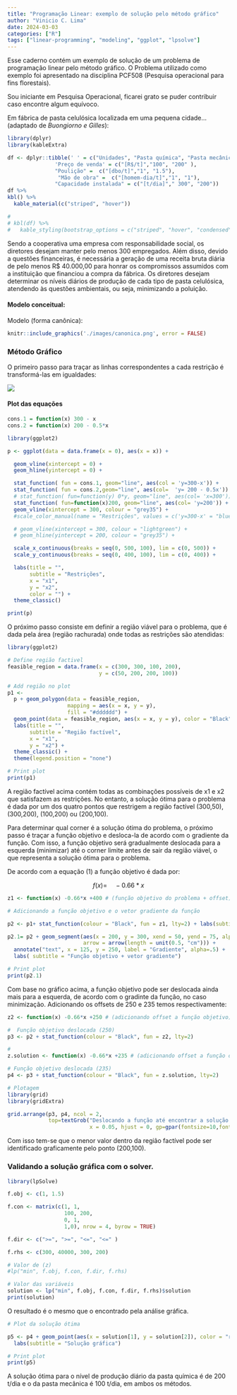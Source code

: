 ```yaml
---
title: "Programação Linear: exemplo de solução pelo método gráfico"
author: "Vinicio C. Lima"
date: 2024-03-03
categories: ["R"]
tags: ["linear-programming", "modeling", "ggplot", "lpsolve"]
---
```


Esse caderno contém um exemplo de solução de um problema de programação linear pelo método gráfico.
O Problema utilizado como exemplo foi apresentado na disciplina PCF508 (Pesquisa operacional para fins florestais).

Sou iniciante em Pesquisa Operacional, ficarei grato se puder contribuir caso encontre algum equívoco.



Em fábrica de pasta celulósica localizada em uma pequena cidade... (adaptado de _Buongiorno e Gilles_): 

```r

library(dplyr)
library(kableExtra)

df <- dplyr::tibble(' ' = c("Unidades", "Pasta química", "Pasta mecânica"), 
               'Preço de venda' = c("[R$/t]","100", "200" ), 
               "Poulição" =  c("[dbo/t]","1", "1.5"),
                "Mão de obra" =  c("[homem-dia/t]","1", "1"),
               "Capacidade instalada" = c("[t/dia]"," 300", "200"))
df %>%
kbl() %>%
  kable_material(c("striped", "hover"))

# 
# kbl(df) %>%
#   kable_styling(bootstrap_options = c("striped", "hover", "condensed"))

```



Sendo a cooperativa uma empresa com responsabilidade social, os diretores desejam manter pelo menos 300 empregados. Além disso, devido a questões financeiras, é necessária a geração de uma receita bruta diária de pelo menos R$ 40.000,00 para honrar os compromissos assumidos com a instituição que financiou a compra da fábrica. Os diretores desejam determinar os níveis diários de produção de cada tipo de pasta celulósica, atendendo às questões ambientais, ou seja, minimizando a poluição.



#### Modelo conceitual:


Modelo (forma canônica):


```r
knitr::include_graphics('./images/canonica.png', error = FALSE)
```

### Método Gráfico

O primeiro passo para traçar as linhas correspondentes a cada restrição é transformá-las em igualdades:

![](images/igualdades_3.png)



#### Plot das equações

```r


cons.1 = function(x) 300 - x
cons.2 = function(x) 200 - 0.5*x

library(ggplot2)

p <- ggplot(data = data.frame(x = 0), aes(x = x)) +

  geom_vline(xintercept = 0) +
  geom_hline(yintercept = 0) +

  stat_function( fun = cons.1, geom="line", aes(col = 'y=300-x')) +
  stat_function( fun = cons.2,geom="line", aes(col=  'y= 200 - 0.5x')) +
  # stat_function( fun=function(y) 0*y, geom="line", aes(col= 'x=300')) +
  stat_function( fun=function(x)200, geom="line", aes(col= 'y=200')) +
  geom_vline(xintercept = 300, colour = "grey35") +
  #scale_color_manual(name = "Restrições", values = c('y=300-x' = "blue", 'y= 200 - 0.5x' = "red", 'y=200' = "lightblue", "x_300" = "grey35")) +

  # geom_vline(xintercept = 300, colour = "lightgreen") +
  # geom_hline(yintercept = 200, colour = "grey35") +

  scale_x_continuous(breaks = seq(0, 500, 100), lim = c(0, 500)) +
  scale_y_continuous(breaks = seq(0, 400, 100), lim = c(0, 400)) +

  labs(title = "",
       subtitle = "Restrições",
       x = "x1",
       y = "x2",
       color = "") +
  theme_classic()

print(p)

```

O próximo passo consiste em definir a região viável para o problema, que é dada pela área (região rachurada) onde todas as restrições são atendidas:

```r

library(ggplot2)

# Define região factivel
feasible_region = data.frame(x = c(300, 300, 100, 200),
                             y = c(50, 200, 200, 100))

# Add região no plot
p1 <-
  p + geom_polygon(data = feasible_region,
                   mapping = aes(x = x, y = y),
                   fill = "#dddddd") +
  geom_point(data = feasible_region, aes(x = x, y = y), color = "Black") +
  labs(title = "",
       subtitle = "Região factível",
       x = "x1",
       y = "x2") +
  theme_classic() +
  theme(legend.position = "none")

# Print plot
print(p1)

```


A região factível acima contém todas as combinações possíveis de x1 e x2 que satisfazem as restrições. No
entanto, a solução ótima para o problema é dada por um dos quatro pontos que restrigem a região factível
(300,50), (300,200), (100,200) ou (200,100).

Para determinar qual corner é a solução ótima do problema, o próximo passo é traçar a função objetivo e
desloca-la de acordo com o gradiente da função. Com isso, a função objetivo será gradualmente deslocada
para a esquerda (minimizar) até o corner limite antes de sair da região viável, o que representa a solução
ótima para o problema.

De acordo com a equação (1) a função objetivo é dada por:


$$f(x)=\quad-0.66*x$$

```r

z1 <- function(x) -0.66*x +400 # (função objetivo do problema + offset)

# Adicionando a função objetivo e o vetor gradiente da função

p2 <- p1+ stat_function(colour = "Black", fun = z1, lty=2) + labs(subtitle = "")

p2.1= p2 + geom_segment(aes(x = 200, y = 300, xend = 50, yend = 75, alpha = .15),
                        arrow = arrow(length = unit(0.5, "cm"))) +
  annotate("text", x = 125, y = 250, label = "Gradiente", alpha=.5) +
  labs( subtitle = "Função objetivo + vetor gradiente")

# Print plot
print(p2.1)

```


Com base no gráfico acima, a função objetivo pode ser deslocada ainda mais para a esquerda, de acordo com o gradinte da função, no caso minimização. Adicionando os offsets de 250 e 235 temos respectivamente:


```r

z2 <- function(x) -0.66*x +250 # (adicionando offset a função objetivo)

#  Função objetivo deslocada (250)
p3 <- p2 + stat_function(colour = "Black", fun = z2, lty=2)

#
z.solution <- function(x) -0.66*x +235 # (adicionando offset a função objetivo)

# Função objetivo deslocada (235)
p4 <- p3 + stat_function(colour = "Black", fun = z.solution, lty=2)

# Plotagem
library(grid)
library(gridExtra)

grid.arrange(p3, p4, ncol = 2,
             top=textGrob("Deslocando a função até encontrar a solução ótima", y=0.5,
                          x = 0.05, hjust = 0, gp=gpar(fontsize=10,font=1)))

```


Com isso tem-se que o menor valor dentro da região factível pode ser identificado graficamente pelo ponto (200,100).


### Validando a solução gráfica com o solver.

```r

library(lpSolve)

f.obj <- c(1, 1.5)

f.con <- matrix(c(1, 1,
                  100, 200,
                  0, 1,
                  1,0), nrow = 4, byrow = TRUE)

f.dir <- c(">=", ">=", "<=", "<=" )

f.rhs <- c(300, 40000, 300, 200)

# Valor de (z)
#lp("min", f.obj, f.con, f.dir, f.rhs)

# Valor das variáveis
solution <- lp("min", f.obj, f.con, f.dir, f.rhs)$solution
print(solution)


```


O resultado é o mesmo que o encontrado pela análise gráfica.

```r

# Plot da solução ótima

p5 <- p4 + geom_point(aes(x = solution[1], y = solution[2]), color = "red", size = 4) +
  labs(subtitle = "Solução gráfica")

# Print plot
print(p5)

```


A solução ótima para o nível de produção diário da pasta química é de 200 t/dia e o da pasta mecânica é 100 t/dia, em ambos os métodos. 



